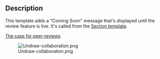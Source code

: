 <noinclude>
== Description ==
This template adds a "Coming Soon" message that's displayed until the review feature is live. It's called from the [[Template:Section|Section template]].
</noinclude><includeonly><div class="container card mb-3 p-3">
    <div class="row d-flex align-items-center">
        <div class="col-12 col-md-8 px-md-4">
            <div class="h3 mt-3 pr-0">{{int:atlas-reviews-comingsoon-title}}</div>
            <p>{{int:atlas-reviews-comingsoon-message}}</p>
            <div>[[Atlas:About#Peer_Reviews|<span class="btn btn-primary">The case for peer-reviews</span>]]</div>
        </div>
        <div class="col-8 offset-2 col-md-4 offset-md-0 p-4 p-md-3 p-lg-5">[[File:Undraw-collaboration.png|frameless|none|class=img-width]]</div>
    </div>
</div></includeonly>